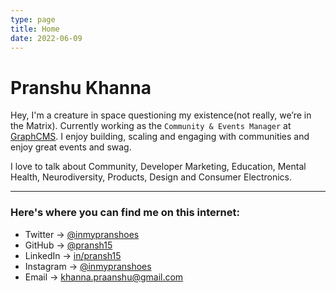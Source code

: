 ```yaml
---
type: page
title: Home
date: 2022-06-09
---
```


# Pranshu Khanna

Hey, I'm a creature in space questioning my existence(not really, we’re in the Matrix). Currently working as the `Community & Events Manager` at [GraphCMS](https://graphcms.com). I enjoy building, scaling and engaging with communities and enjoy great events and swag.

I love to talk about Community, Developer Marketing, Education, Mental Health, Neurodiversity, Products, Design and Consumer Electronics.

---

### Here's where you can find me on this internet:

- Twitter → [@inmypranshoes](https://twitter.com/inmypranshoes)
- GitHub → [@pransh15](https://github.com/pransh15)
- LinkedIn → [in/pransh15](https://linkedin.com/in/pransh15)
- Instagram → [@inmypranshoes](https://instagram.com/inmypranshoes)
- Email → khanna.praanshu@gmail.com
